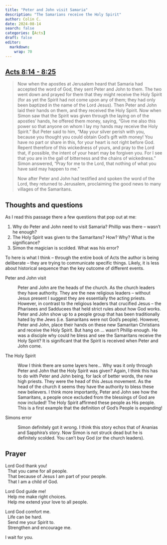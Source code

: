 ```yaml
---
title: "Peter and John visit Samaria"
description: "The Samarians receive the Holy Spirit"
author: Colin C.
date: 2024-08-14
search: false
categories: [Acts]
draft: false
editor: 
  markdown: 
    wrap: 70
---
```


## [Acts 8:14 - 8:25](https://www.bible.com/bible/2016/ACT.8.NRSV)

> Now when the apostles at Jerusalem heard that Samaria had accepted
> the word of God, they sent Peter and John to them. The two went down
> and prayed for them that they might receive the Holy Spirit (for as
> yet the Spirit had not come upon any of them; they had only been
> baptized in the name of the Lord Jesus). Then Peter and John laid
> their hands on them, and they received the Holy Spirit. Now when
> Simon saw that the Spirit was given through the laying on of the
> apostles' hands, he offered them money, saying, “Give me also this
> power so that anyone on whom I lay my hands may receive the Holy
> Spirit.” But Peter said to him, “May your silver perish with you,
> because you thought you could obtain God's gift with money! You have
> no part or share in this, for your heart is not right before God.
> Repent therefore of this wickedness of yours, and pray to the Lord
> that, if possible, the intent of your heart may be forgiven you. For
> I see that you are in the gall of bitterness and the chains of
> wickedness.” Simon answered, “Pray for me to the Lord, that nothing
> of what you have said may happen to me.”
>
> Now after Peter and John had testified and spoken the word of the
> Lord, they returned to Jerusalem, proclaiming the good news to many
> villages of the Samaritans.

<!-- ## Terms and Notes -->

## Thoughts and questions

As I read this passage there a few questions that pop out at me:

1.  Why do Peter and John need to visit Samaria? Phillip was there --
    wasn't he enough?
2.  The Holy Spirit was given to the Samaritans? How? Why? What is the
    significance?
3.  Simon the magician is scolded. What was his error?

To here is what I think – through the entire book of Acts the author
is being deliberate – they are trying to communicate specific things.
Likely, it is less about historical sequence than the key outcome of
different events.

Peter and John visit

:   Peter and John are the heads of the church. As the church leaders
    they have authority. They are the new religious leaders – without
    Jesus present I suggest they are essentially the acting priests.
    However, in contrast to the religious leaders that crucified Jesus
    – the Pharisees and Sadducees that held strict rules about how God
    works. Peter and John show up to a people group that has been
    traditionally hated by the Jews (i.e. Samaritans were not God's
    people). However, Peter and John, place their hands on these new
    Samaritan Christians and receive the Holy Spirit. But hang on ...
    wasn't Phillip enough. He was a disciple why could he bless and
    see the Samaritans receive the Holy Spirit? It is significant that
    the Spirit is received when Peter and John come.

The Holy Spirit

:   Wow I think there are some layers here... Why was it only through
    Peter and John that the Holy Spirit was given? Again, I think this
    has to do with Peter and John being, for lack of better words, the
    new high priests. They were the head of this Jesus movement. As
    the head of the church it seems they have the authority to bless
    these new believers. I think more importantly, Peter and John see
    how the Samaritans, a people once excluded from the blessings of
    God are now included! The Holy Spirit affirmed these people as His
    people. This is a first example that the definition of God's
    People is expanding!

Simons error

:   Simon definitely got it wrong. I think this story echos that of
    Ananias and Sapphira's story. Now Simon is not struck dead but he
    is definitely scolded. You can't buy God (or the church leaders).

## Prayer

Lord God thank you!\
  That you came for all people. \
  That because of Jesus I am part of your people. \
  That I am a child of God.

Lord God guide me!\
  Help me make right choices.\
  Help me extend your love to all people.

Lord God comfort me.\
  Life can be hard.\
  Send me your Spirit to.\
  Strengthen and encourage me.

I wait for you.